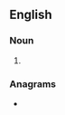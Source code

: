 ==English==

===Noun===
{{en-noun|?}}

# {{initialism of|[[knight|Knight]] [[commander|Commander]] of the [[Indian]] [[empire|Empire]]|lang=en}}

===Anagrams===
* {{anagrams|en|Eick|Icke}}